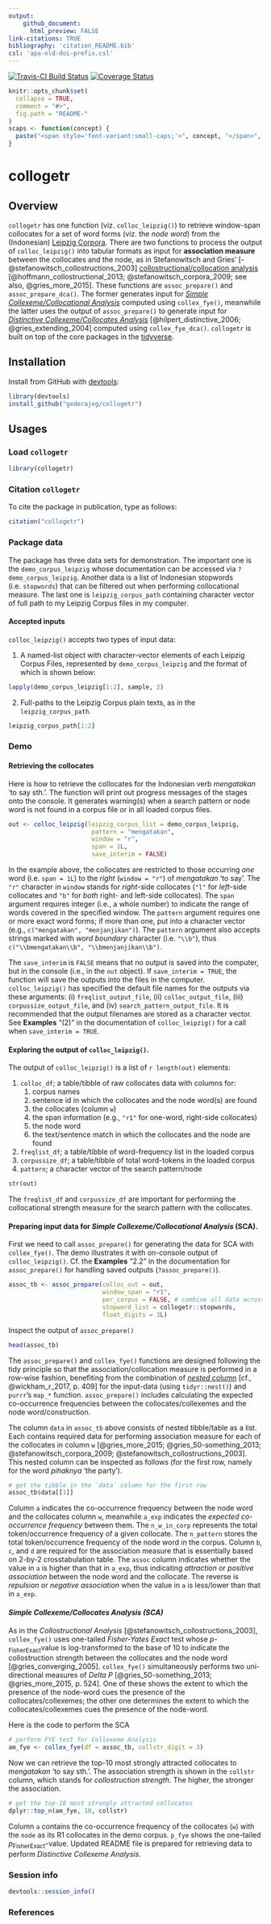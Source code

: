```yaml
---
output: 
    github_document:
      html_preview: FALSE
link-citations: TRUE
bibliography: 'citation_README.bib'
csl: 'apa-old-doi-prefix.csl'
---
```


<!-- README.md is generated from README.Rmd. Please edit that file -->

[![Travis-CI Build Status](https://travis-ci.org/gederajeg/collogetr.svg?branch=master)](https://travis-ci.org/gederajeg/collogetr)
[![Coverage Status](https://img.shields.io/codecov/c/github/gederajeg/collogetr/master.svg)](https://codecov.io/github/gederajeg/collogetr?branch=master)


```r
knitr::opts_chunk$set(
  collapse = TRUE,
  comment = "#>",
  fig.path = "README-"
)
scaps <- function(concept) {
  paste("<span style='font-variant:small-caps;'>", concept, "</span>", sep="")
}
```

# collogetr

## Overview

`collogetr` has one function (viz. `colloc_leipzig()`) to retrieve window-span collocates for a set of word forms (viz. the *node word*) from the (Indonesian) [Leipzig Corpora](http://wortschatz.uni-leipzig.de/en/download). There are two functions to process the output of `colloc_leipzig()` into tabular formats as input for **association measure** between the collocates and the node, as in Stefanowitsch and Gries' [-@stefanowitsch_collostructions_2003] [collostructional/collocation analysis](http://www.linguistics.ucsb.edu/faculty/stgries/teaching/groningen/index.html) [@hoffmann_collostructional_2013; @stefanowitsch_corpora_2009; see also, @gries_more_2015]. These functions are `assoc_prepare()` and `assoc_prepare_dca()`. The former generates input for [*Simple Collexeme/Collocational Analysis*](http://www.linguistics.ucsb.edu/faculty/stgries/research/2003_AS-STG_Collostructions_IJCL.pdf) computed using `collex_fye()`, meanwhile the latter uses the output of `assoc_prepare()` to generate input for [*Distinctive Collexeme/Collocates Analysis*](http://www.linguistics.ucsb.edu/faculty/stgries/research/2004_STG-AS_ExtendingCollostructions_IJCL.pdf) [@hilpert_distinctive_2006; @gries_extending_2004] computed using `collex_fye_dca()`. `collogetr` is built on top of the core packages in the [tidyverse](https://www.tidyverse.org).

## Installation

Install from GitHub with [devtools](https://github.com/hadley/devtools):

```r
library(devtools)
install_github("gederajeg/collogetr")
```

## Usages

### Load `collogetr`
```r
library(collogetr)
```

### Citation `collogetr`

To cite the package in publication, type as follows:
```r
citation("collogetr")
```

### Package data

The package has three data sets for demonstration. The important one is the `demo_corpus_leipzig` whose documentation can be accessed via `?demo_corpus_leipzig`. Another data is a list of Indonesian stopwords (i.e. `stopwords`) that can be filtered out when performing collocational measure. The last one is `leipzig_corpus_path` containing character vector of full path to my Leipzig Corpus files in my computer.

#### Accepted inputs

`colloc_leipzig()` accepts two types of input data:

1. A named-list object with character-vector elements of each Leipzig Corpus Files, represented by `demo_corpus_leipzig` and the format of which is shown below:

```r
lapply(demo_corpus_leipzig[1:2], sample, 2)
```

2. Full-paths to the Leipzig Corpus plain texts, as in the `leipzig_corpus_path`.

```r
leipzig_corpus_path[1:2]
```

### Demo

#### Retrieving the collocates

Here is how to retrieve the collocates for the Indonesian verb *mengatakan* 'to say sth.'. The function will print out progress messages of the stages onto the console. It generates warning(s) when a search pattern or node word is not found in a corpus file or in all loaded corpus files.

```r
out <- colloc_leipzig(leipzig_corpus_list = demo_corpus_leipzig,
                       pattern = "mengatakan",
                       window = "r",
                       span = 1L,
                       save_interim = FALSE)
```

In the example above, the collocates are restricted to those occurring _one_ word (i.e. `span = 1L`) to the _right_ (`window = "r"`) of *mengatakan* 'to say'. The `"r"` character in `window` stands for *right*-side collocates (`"l"` for *left*-side collocates and `"b"` for *both* right- and left-side collocates). The `span` argument requires integer (i.e., a whole number) to indicate the range of words covered in the specified window. The `pattern` argument requires one or more exact word forms; if more than one, put into a character vector (e.g., `c("mengatakan", "menjanjikan")`). The `pattern` argument also accepts strings marked with *word boundary* character (i.e. `"\\b"`), thus `c("\\bmengatakan\\b", "\\bmenjanjikan\\b")`. 

The `save_interim` is `FALSE` means that no output is saved into the computer, but in the console (i.e., in the `out` object). If `save_interim = TRUE`, the function will save the outputs into the files in the computer. `colloc_leipzig()` has specified the default file names for the outputs via these arguments: (i) `freqlist_output_file`, (ii) `colloc_output_file`, (iii) `corpussize_output_file`, and (iv) `search_pattern_output_file`. It is recommended that the output filenames are stored as a character vector. See **Examples** "(2)" in the documentation of `colloc_leipzig()` for a call when `save_interim = TRUE`.

#### Exploring the output of `colloc_leipzig()`.

The output of `colloc_leipzig()` is a list of `r length(out)` elements:

1. `colloc_df`; a table/tibble of raw collocates data with columns for:
    1. corpus names
    2. sentence id in which the collocates and the node word(s) are found
    3. the collocates (column `w`)
    5. the span information (e.g., `"r1"` for one-word, right-side collocates)
    6. the node word
    7. the text/sentence match in which the collocates and the node are found
2. `freqlist_df`; a table/tibble of word-frequency list in the loaded corpus
3. `corpussize_df`; a table/tibble of total word-tokens in the loaded corpus
4. `pattern`; a character vector of the search pattern/node

```r
str(out)
```

The `freqlist_df` and `corpussize_df` are important for performing the collocational strength measure for the search pattern with the collocates.

#### Preparing input data for *Simple Collexeme/Collocational Analysis* (SCA).

First we need to call `assoc_prepare()` for generating the data for SCA with `collex_fye()`. The demo illustrates it with on-console output of `colloc_leipzig()`. Cf. the **Examples** "2.2" in the documentation for `assoc_prepare()` for handling saved outputs (`?assoc_prepare()`).

```r
assoc_tb <- assoc_prepare(colloc_out = out, 
                          window_span = "r1",
                          per_corpus = FALSE, # combine all data across corpus
                          stopword_list = collogetr::stopwords,
                          float_digits = 3L)
```

Inspect the output of `assoc_prepare()`
```r
head(assoc_tb)
```

The `assoc_prepare()` and `collex_fye()` functions are designed following the tidy principle so that the association/collocation measure is performed in a row-wise fashion, benefiting from the combination of [*nested* column](http://r4ds.had.co.nz/many-models.html#list-columns-1) [cf., @wickham_r_2017, p. 409] for the input-data (using `tidyr::nest()`) and `purrr`'s `map_*` function. `assoc_prepare()` includes calculating the expected co-occurrence frequencies between the collocates/collexemes and the node word/construction. 

The column `data` in `assoc_tb` above consists of nested tibble/table as a list. Each contains required data for performing association measure for each of the collocates in column `w` [@gries_more_2015; @gries_50-something_2013; @stefanowitsch_corpora_2009; @stefanowitsch_collostructions_2003]. This nested column can be inspected as follows (for the first row, namely for the word *pihaknya* 'the party').

```r
# get the tibble in the `data` column for the first row
assoc_tb$data[[1]]
```

Column `a` indicates the co-occurrence frequency between the node word and the collocates column `w`, meanwhile `a_exp` indicates the *expected co-occurrence frequency* between them. The `n_w_in_corp` represents the total token/occurrence frequency of a given collocate. The `n_pattern` stores the total token/occurrence frequency of the node word in the corpus. Column `b`, `c`, and `d` are required for the association measure that is essentially based on 2-by-2 crosstabulation table. The `assoc` column indicates whether the value in `a` is higher than that in `a_exp`, thus indicating *attraction* or *positive association* between the node word and the collocate. The reverse is *repulsion* or *negative association* when the value in `a` is less/lower than that in `a_exp`.

#### *Simple Collexeme/Collocates Analysis (SCA)*

As in the *Collostructional Analysis* [@stefanowitsch_collostructions_2003], `collex_fye()` uses one-tailed *Fisher-Yates Exact* test whose *p*-~FisherExact~value is log-transformed to the base of 10 to indicate the collostruction strength between the collocates and the node word [@gries_converging_2005]. `collex_fye()` simultaneously performs two uni-directional measures of *Delta P* [@gries_50-something_2013; @gries_more_2015, p. 524]. One of these shows the extent to which the presence of the node-word cues the presence of the collocates/collexemes; the other one determines the extent to which the collocates/collexemes cues the presence of the node-word.

Here is the code to perform the SCA

```r
# perform FYE test for Collexeme Analysis
am_fye <- collex_fye(df = assoc_tb, collstr_digit = 3)
```

Now we can retrieve the top-10 most strongly attracted collocates to *mengatakan* 'to say sth.'. The association strength is shown in the `collstr` column, which stands for *collostruction strength*. The higher, the stronger the association.

```r
# get the top-10 most strongly attracted collocates
dplyr::top_n(am_fye, 10, collstr)
```

Column `a` contains the co-occurrence frequency of the collocates (`w`) with the `node` as its R1 collocates in the demo corpus. `p_fye` shows the one-tailed *p*~FisherExact~-value. Updated README file is prepared for retrieving data to perform *Distinctive Collexeme Analysis*.

### Session info
```r
devtools::session_info()
```


### References

